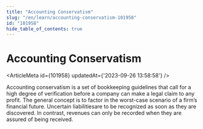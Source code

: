 ```yaml
---
title: "Accounting Conservatism"
slug: "/en/learn/accounting-conservatism-101958"
id: "101958"
hide_table_of_contents: true
---
```



# Accounting Conservatism

<ArticleMeta id={101958} updatedAt={'2023-09-26 13:58:58'} />
<div className='border-solid border-b border-t-0 my-4 border-[var(--ifm-color-gray-300)]' />

Accounting conservatism is a set of bookkeeping guidelines that call for a high degree of verification before a company can make a legal claim to any profit. The general concept is to factor in the worst-case scenario of a firm’s financial future. Uncertain liabilitiesare to be recognized as soon as they are discovered. In contrast, revenues can only be recorded when they are assured of being received.
